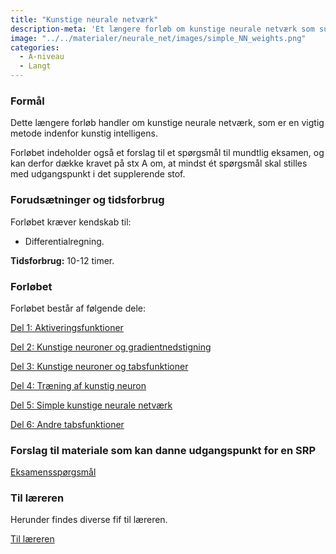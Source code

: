 ```yaml
---
title: "Kunstige neurale netværk"
description-meta: 'Et længere forløb om kunstige neurale netværk som supplerende stof på A-niveau inklusiv spørgsmål til mundtlig eksamen'
image: "../../materialer/neurale_net/images/simple_NN_weights.png"
categories:
  - A-niveau
  - Langt
---
```



### Formål

Dette længere forløb handler om kunstige neurale netværk, som er en vigtig metode indenfor kunstig intelligens. 

Forløbet indeholder også et forslag til et spørgsmål til mundtlig eksamen, og kan derfor dække kravet på stx A om, at mindst ét spørgsmål skal stilles med udgangspunkt i det supplerende stof.


### Forudsætninger og tidsforbrug
Forløbet kræver kendskab til:

+ Differentialregning.


**Tidsforbrug:** 10-12 timer.


### Forløbet

Forløbet består af følgende dele:

[Del 1: Aktiveringsfunktioner](neurale_net_del1.qmd){.btn .button_ai .button_ai_morkblaa_pink}

[Del 2: Kunstige neuroner og gradientnedstigning](neurale_net_del2.qmd){.btn .button_ai .button_ai_morkblaa_pink}

[Del 3: Kunstige neuroner og tabsfunktioner](neurale_net_del3.qmd){.btn .button_ai .button_ai_morkblaa_pink}

[Del 4: Træning af kunstig neuron](neurale_net_del4.qmd){.btn .button_ai .button_ai_morkblaa_pink}

[Del 5: Simple kunstige neurale netværk](xxx.qmd){.btn .button_ai .button_ai_morkblaa_pink}

[Del 6: Andre tabsfunktioner](xxx.qmd){.btn .button_ai .button_ai_morkblaa_pink}


### Forslag til materiale som kan danne udgangspunkt for en SRP

[Eksamensspørgsmål](xxx.qmd){.btn .button_ai .button_ai_morkblaa_pink}


### Til læreren

Herunder findes diverse fif til læreren.

[Til læreren](xxx.qmd){.btn .button_ai .button_ai_pink_morkblaa}

